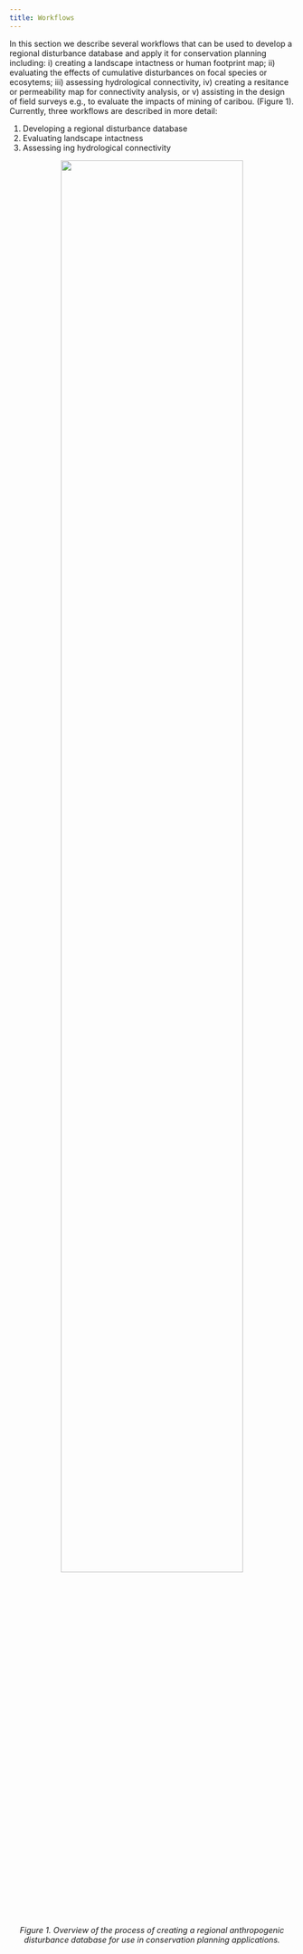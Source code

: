 ```yaml
---
title: Workflows
---
```


In this section we describe several workflows that can be used to develop a regional disturbance database and apply it for conservation planning including: i) creating a landscape intactness or human footprint map; ii) evaluating the effects of cumulative disturbances on focal species or ecosytems; iii) assessing hydrological connectivity, iv) creating a resitance or permeability map for connectivity analysis, or v) assisting in the design of field surveys e.g., to evaluate the impacts of mining of caribou. (Figure 1). Currently, three workflows are described in more detail:

1. Developing a regional disturbance database
2. Evaluating landscape intactness
3. Assessing ing hydrological connectivity

<center><img src="pics/flowchart.png" width="80%">
<br>*Figure 1. Overview of the process of creating a regional anthropogenic disturbance database for use in conservation planning applications.*<br><br>
</center>
